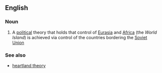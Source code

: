 ==English==

===Noun===
{{en-noun|sg=[[rimland]] [[theory]]|-}}

# A [[political]] theory that holds that control of [[Eurasia]] and [[Africa]] (the ''World Island'') is achieved via control of the countries bordering the [[Soviet Union]]

===See also===
*[[heartland theory]]